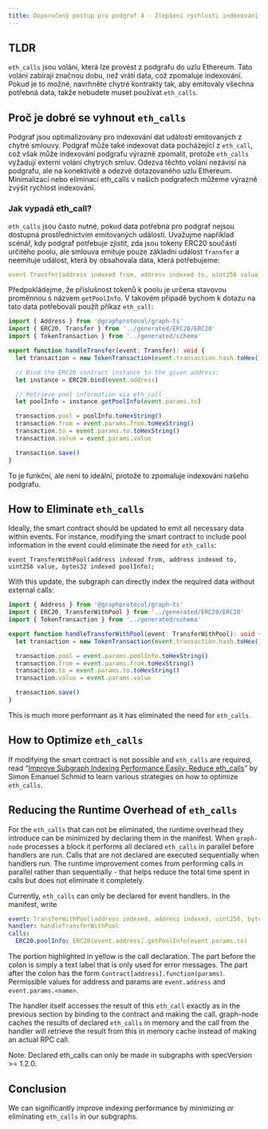 ```yaml
---
title: Doporučený postup pro podgraf 4 - Zlepšení rychlosti indexování vyhnutím se eth_calls
---
```


## TLDR

`eth_calls` jsou volání, která lze provést z podgrafu do uzlu Ethereum. Tato volání zabírají značnou dobu, než vrátí data, což zpomaluje indexování. Pokud je to možné, navrhněte chytré kontrakty tak, aby emitovaly všechna potřebná data, takže nebudete muset používat `eth_calls`.

## Proč je dobré se vyhnout `eth_calls`

Podgraf jsou optimalizovány pro indexování dat událostí emitovaných z chytré smlouvy. Podgraf může také indexovat data pocházející z `eth_call`, což však může indexování podgrafu výrazně zpomalit, protože `eth_calls` vyžadují externí volání chytrých smluv. Odezva těchto volání nezávisí na podgrafu, ale na konektivitě a odezvě dotazovaného uzlu Ethereum. Minimalizací nebo eliminací eth_calls v našich podgrafech můžeme výrazně zvýšit rychlost indexování.

### Jak vypadá eth_call?

`eth_calls` jsou často nutné, pokud data potřebná pro podgraf nejsou dostupná prostřednictvím emitovaných událostí. Uvažujme například scénář, kdy podgraf potřebuje zjistit, zda jsou tokeny ERC20 součástí určitého poolu, ale smlouva emituje pouze základní událost `Transfer` a neemituje událost, která by obsahovala data, která potřebujeme:

```yaml
event Transfer(address indexed from, address indexed to, uint256 value);
```

Předpokládejme, že příslušnost tokenů k poolu je určena stavovou proměnnou s názvem `getPoolInfo`. V takovém případě bychom k dotazu na tato data potřebovali použít příkaz `eth_call`:

```typescript
import { Address } from '@graphprotocol/graph-ts'
import { ERC20, Transfer } from '../generated/ERC20/ERC20'
import { TokenTransaction } from '../generated/schema'

export function handleTransfer(event: Transfer): void {
  let transaction = new TokenTransaction(event.transaction.hash.toHex())

  // Bind the ERC20 contract instance to the given address:
  let instance = ERC20.bind(event.address)

  // Retrieve pool information via eth_call
  let poolInfo = instance.getPoolInfo(event.params.to)

  transaction.pool = poolInfo.toHexString()
  transaction.from = event.params.from.toHexString()
  transaction.to = event.params.to.toHexString()
  transaction.value = event.params.value

  transaction.save()
}
```

To je funkční, ale není to ideální, protože to zpomaluje indexování našeho podgrafu.

## How to Eliminate `eth_calls`

Ideally, the smart contract should be updated to emit all necessary data within events. For instance, modifying the smart contract to include pool information in the event could eliminate the need for `eth_calls`:

```
event TransferWithPool(address indexed from, address indexed to, uint256 value, bytes32 indexed poolInfo);
```

With this update, the subgraph can directly index the required data without external calls:

```typescript
import { Address } from '@graphprotocol/graph-ts'
import { ERC20, TransferWithPool } from '../generated/ERC20/ERC20'
import { TokenTransaction } from '../generated/schema'

export function handleTransferWithPool(event: TransferWithPool): void {
  let transaction = new TokenTransaction(event.transaction.hash.toHex())

  transaction.pool = event.params.poolInfo.toHexString()
  transaction.from = event.params.from.toHexString()
  transaction.to = event.params.to.toHexString()
  transaction.value = event.params.value

  transaction.save()
}
```

This is much more performant as it has eliminated the need for `eth_calls`.

## How to Optimize `eth_calls`

If modifying the smart contract is not possible and `eth_calls` are required, read “[Improve Subgraph Indexing Performance Easily: Reduce eth_calls](https://thegraph.com/blog/improve-subgraph-performance-reduce-eth-calls/)” by Simon Emanuel Schmid to learn various strategies on how to optimize `eth_calls`.

## Reducing the Runtime Overhead of `eth_calls`

For the `eth_calls` that can not be eliminated, the runtime overhead they introduce can be minimized by declaring them in the manifest. When `graph-node` processes a block it performs all declared `eth_calls` in parallel before handlers are run. Calls that are not declared are executed sequentially when handlers run. The runtime improvement comes from performing calls in parallel rather than sequentially - that helps reduce the total time spent in calls but does not eliminate it completely.

Currently, `eth_calls` can only be declared for event handlers. In the manifest, write

```yaml
event: TransferWithPool(address indexed, address indexed, uint256, bytes32 indexed)
handler: handleTransferWithPool
calls:
  ERC20.poolInfo: ERC20[event.address].getPoolInfo(event.params.to)
```

The portion highlighted in yellow is the call declaration. The part before the colon is simply a text label that is only used for error messages. The part after the colon has the form `Contract[address].function(params)`. Permissible values for address and params are `event.address` and `event.params.<name>`.

The handler itself accesses the result of this `eth_call` exactly as in the previous section by binding to the contract and making the call. graph-node caches the results of declared `eth_calls` in memory and the call from the handler will retrieve the result from this in memory cache instead of making an actual RPC call.

Note: Declared eth_calls can only be made in subgraphs with specVersion >= 1.2.0.

## Conclusion

We can significantly improve indexing performance by minimizing or eliminating `eth_calls` in our subgraphs.
